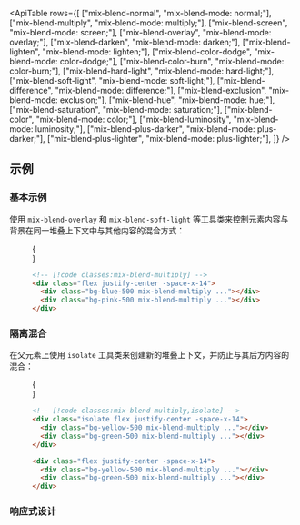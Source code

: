 

<ApiTable
  rows={[
    ["mix-blend-normal", "mix-blend-mode: normal;"],
    ["mix-blend-multiply", "mix-blend-mode: multiply;"],
    ["mix-blend-screen", "mix-blend-mode: screen;"],
    ["mix-blend-overlay", "mix-blend-mode: overlay;"],
    ["mix-blend-darken", "mix-blend-mode: darken;"],
    ["mix-blend-lighten", "mix-blend-mode: lighten;"],
    ["mix-blend-color-dodge", "mix-blend-mode: color-dodge;"],
    ["mix-blend-color-burn", "mix-blend-mode: color-burn;"],
    ["mix-blend-hard-light", "mix-blend-mode: hard-light;"],
    ["mix-blend-soft-light", "mix-blend-mode: soft-light;"],
    ["mix-blend-difference", "mix-blend-mode: difference;"],
    ["mix-blend-exclusion", "mix-blend-mode: exclusion;"],
    ["mix-blend-hue", "mix-blend-mode: hue;"],
    ["mix-blend-saturation", "mix-blend-mode: saturation;"],
    ["mix-blend-color", "mix-blend-mode: color;"],
    ["mix-blend-luminosity", "mix-blend-mode: luminosity;"],
    ["mix-blend-plus-darker", "mix-blend-mode: plus-darker;"],
    ["mix-blend-plus-lighter", "mix-blend-mode: plus-lighter;"],
  ]}
/>

## 示例

### 基本示例

使用 `mix-blend-overlay` 和 `mix-blend-soft-light` 等工具类来控制元素内容与背景在同一堆叠上下文中与其他内容的混合方式：

<Figure>

<Example>
  {
    <div className="grid grid-cols-1 py-4">
      <div className="col-start-1 row-start-1 flex justify-center -space-x-14">
        <div className="size-32 rounded-full bg-blue-500 mix-blend-multiply"></div>
        <div className="size-32 rounded-full bg-pink-500 mix-blend-multiply"></div>
      </div>
    </div>
  }
</Example>

```html
<!-- [!code classes:mix-blend-multiply] -->
<div class="flex justify-center -space-x-14">
  <div class="bg-blue-500 mix-blend-multiply ..."></div>
  <div class="bg-pink-500 mix-blend-multiply ..."></div>
</div>
```

</Figure>

### 隔离混合

在父元素上使用 `isolate` 工具类来创建新的堆叠上下文，并防止与其后方内容的混合：

<Figure>

<Example padding={false}>
  {
    <div className="grid grid-cols-1">
      <Stripes className="col-start-1 row-start-1" />
      <div className="col-start-1 row-start-1 grid grid-cols-2 px-0 py-12 sm:px-16">
        <div className="isolate flex justify-center -space-x-14">
          <div className="size-24 rounded-full bg-yellow-500 mix-blend-multiply"></div>
          <div className="size-24 rounded-full bg-green-500 mix-blend-multiply"></div>
        </div>
        <div className="flex justify-center -space-x-14">
          <div className="size-24 rounded-full bg-yellow-500 mix-blend-multiply"></div>
          <div className="size-24 rounded-full bg-green-500 mix-blend-multiply"></div>
        </div>
      </div>
    </div>
  }
</Example>

```html
<!-- [!code classes:mix-blend-multiply,isolate] -->
<div class="isolate flex justify-center -space-x-14">
  <div class="bg-yellow-500 mix-blend-multiply ..."></div>
  <div class="bg-green-500 mix-blend-multiply ..."></div>
</div>

<div class="flex justify-center -space-x-14">
  <div class="bg-yellow-500 mix-blend-multiply ..."></div>
  <div class="bg-green-500 mix-blend-multiply ..."></div>
</div>
```

</Figure>

### 响应式设计

<ResponsiveDesign property="mix-blend-mode" defaultClass="mix-blend-multiply" featuredClass="mix-blend-overlay" />